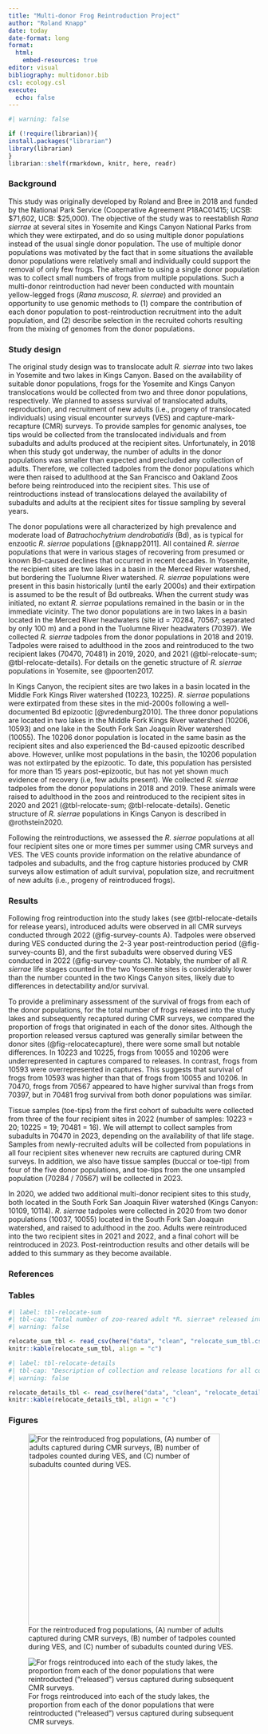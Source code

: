```yaml
---
title: "Multi-donor Frog Reintroduction Project"
author: "Roland Knapp"
date: today
date-format: long
format: 
  html:
    embed-resources: true
editor: visual
bibliography: multidonor.bib
csl: ecology.csl
execute: 
  echo: false
---
```


```r
#| warning: false

if (!require(librarian)){
install.packages("librarian")
library(librarian)
}
librarian::shelf(rmarkdown, knitr, here, readr)
```

### Background

This study was originally developed by Roland and Bree in 2018 and funded by the National Park Service (Cooperative Agreement P18AC01415; UCSB: \$71,602, UCB: \$25,000).
The objective of the study was to reestablish *Rana sierrae* at several sites in Yosemite and Kings Canyon National Parks from which they were extirpated, and do so using multiple donor populations instead of the usual single donor population.
The use of multiple donor populations was motivated by the fact that in some situations the available donor populations were relatively small and individually could support the removal of only few frogs.
The alternative to using a single donor population was to collect small numbers of frogs from multiple populations.
Such a multi-donor reintroduction had never been conducted with mountain yellow-legged frogs (*Rana muscosa*, *R. sierrae*) and provided an opportunity to use genomic methods to (1) compare the contribution of each donor population to post-reintroduction recruitment into the adult population, and (2) describe selection in the recruited cohorts resulting from the mixing of genomes from the donor populations.

### Study design

The original study design was to translocate adult *R. sierrae* into two lakes in Yosemite and two lakes in Kings Canyon.
Based on the availability of suitable donor populations, frogs for the Yosemite and Kings Canyon translocations would be collected from two and three donor populations, respectively.
We planned to assess survival of translocated adults, reproduction, and recruitment of new adults (i.e., progeny of translocated individuals) using visual encounter surveys (VES) and capture-mark-recapture (CMR) surveys.
To provide samples for genomic analyses, toe tips would be collected from the translocated individuals and from subadults and adults produced at the recipient sites.
Unfortunately, in 2018 when this study got underway, the number of adults in the donor populations was smaller than expected and precluded any collection of adults.
Therefore, we collected tadpoles from the donor populations which were then raised to adulthood at the San Francisco and Oakland Zoos before being reintroduced into the recipient sites.
This use of reintroductions instead of translocations delayed the availability of subadults and adults at the recipient sites for tissue sampling by several years.

The donor populations were all characterized by high prevalence and moderate load of *Batrachochytrium dendrobatidis* (Bd), as is typical for enzootic *R. sierrae* populations [@knapp2011].
All contained *R. sierrae* populations that were in various stages of recovering from presumed or known Bd-caused declines that occurred in recent decades.
In Yosemite, the recipient sites are two lakes in a basin in the Merced River watershed, but bordering the Tuolumne River watershed.
*R. sierrae* populations were present in this basin historically (until the early 2000s) and their extirpation is assumed to be the result of Bd outbreaks.
When the current study was initiated, no extant *R. sierrae* populations remained in the basin or in the immediate vicinity.
The two donor populations are in two lakes in a basin located in the Merced River headwaters (site id = 70284, 70567; separated by only 100 m) and a pond in the Tuolumne River headwaters (70397).
We collected *R. sierrae* tadpoles from the donor populations in 2018 and 2019.
Tadpoles were raised to adulthood in the zoos and reintroduced to the two recipient lakes (70470, 70481) in 2019, 2020, and 2021 (@tbl-relocate-sum; @tbl-relocate-details).
For details on the genetic structure of *R. sierrae* populations in Yosemite, see @poorten2017.

In Kings Canyon, the recipient sites are two lakes in a basin located in the Middle Fork Kings River watershed (10223, 10225).
*R. sierrae* populations were extirpated from these sites in the mid-2000s following a well-documented Bd epizootic [@vredenburg2010].
The three donor populations are located in two lakes in the Middle Fork Kings River watershed (10206, 10593) and one lake in the South Fork San Joaquin River watershed (10055).
The 10206 donor population is located in the same basin as the recipient sites and also experienced the Bd-caused epizootic described above.
However, unlike most populations in the basin, the 10206 population was not extirpated by the epizootic.
To date, this population has persisted for more than 15 years post-epizootic, but has not yet shown much evidence of recovery (i.e, few adults present).
We collected *R. sierrae* tadpoles from the donor populations in 2018 and 2019.
These animals were raised to adulthood in the zoos and reintroduced to the recipient sites in 2020 and 2021 (@tbl-relocate-sum; @tbl-relocate-details).
Genetic structure of *R. sierrae* populations in Kings Canyon is described in @rothstein2020.

Following the reintroductions, we assessed the *R. sierrae* populations at all four recipient sites one or more times per summer using CMR surveys and VES.
The VES counts provide information on the relative abundance of tadpoles and subadults, and the frog capture histories produced by CMR surveys allow estimation of adult survival, population size, and recruitment of new adults (i.e., progeny of reintroduced frogs).

### Results

Following frog reintroduction into the study lakes (see @tbl-relocate-details for release years), introduced adults were observed in all CMR surveys conducted through 2022 (@fig-survey-counts A).
Tadpoles were observed during VES conducted during the 2-3 year post-reintroduction period (@fig-survey-counts B), and the first subadults were observed during VES conducted in 2022 (@fig-survey-counts C).
Notably, the number of all *R. sierrae* life stages counted in the two Yosemite sites is considerably lower than the number counted in the two Kings Canyon sites, likely due to differences in detectability and/or survival.

To provide a preliminary assessment of the survival of frogs from each of the donor populations, for the total number of frogs released into the study lakes and subsequently recaptured during CMR surveys, we compared the proportion of frogs that originated in each of the donor sites.
Although the proportion released versus captured was generally similar between the donor sites (@fig-relocatecapture), there were some small but notable differences.
In 10223 and 10225, frogs from 10055 and 10206 were underrepresented in captures compared to releases.
In contrast, frogs from 10593 were overrepresented in captures.
This suggests that survival of frogs from 10593 was higher than that of frogs from 10055 and 10206.
In 70470, frogs from 70567 appeared to have higher survival than frogs from 70397, but in 70481 frog survival from both donor populations was similar.

Tissue samples (toe-tips) from the first cohort of subadults were collected from three of the four recipient sites in 2022 (number of samples: 10223 = 20; 10225 = 19; 70481 = 16).
We will attempt to collect samples from subadults in 70470 in 2023, depending on the availability of that life stage.
Samples from newly-recruited adults will be collected from populations in all four recipient sites whenever new recruits are captured during CMR surveys.
In addition, we also have tissue samples (buccal or toe-tip) from four of the five donor populations, and toe-tips from the one unsampled population (70284 / 70567) will be collected in 2023.

In 2020, we added two additional multi-donor recipient sites to this study, both located in the South Fork San Joaquin River watershed (Kings Canyon: 10109, 10114).
*R. sierrae* tadpoles were collected in 2020 from two donor populations (10037, 10055) located in the South Fork San Joaquin watershed, and raised to adulthood in the zoo.
Adults were reintroduced into the two recipient sites in 2021 and 2022, and a final cohort will be reintroduced in 2023.
Post-reintroduction results and other details will be added to this summary as they become available.

<!--# Consider adding a figure showing Bd loads of frogs in the different donor/recipient populations.  -->

### References

::: {#refs}
:::

### Tables

```r
#| label: tbl-relocate-sum
#| tbl-cap: "Total number of zoo-reared adult *R. sierrae* released into each of the four recipient sites. Note that collect_siteid = 70567 includes frogs collected from the adjacent 70284. The missing information for 10223 will be added when it is obtained from the responsible zoo."
#| warning: false

relocate_sum_tbl <- read_csv(here("data", "clean", "relocate_sum_tbl.csv"))
knitr::kable(relocate_sum_tbl, align = "c")
```

\newpage

```r
#| label: tbl-relocate-details
#| tbl-cap: "Description of collection and release locations for all cohorts of zoo-reared *R. sierrae* reintroduced into each of the four recipient sites. Note that collect_siteid = 70284 and 70567  are immediately adjacent and constitute a single donor population. The missing information for 10223 will be added when it is obtained from the responsible zoo."
#| warning: false

relocate_details_tbl <- read_csv(here("data", "clean", "relocate_details_tbl.csv"))
knitr::kable(relocate_details_tbl, align = "c")
```

\newpage

### Figures

![For the reintroduced frog populations, (A) number of adults captured during CMR surveys, (B) number of tadpoles counted during VES, and (C) number of subadults counted during VES.](out/survey_counts.png){#fig-survey-counts width="4in"}

![For frogs reintroduced into each of the study lakes, the proportion from each of the donor populations that were reintroducted ("released") versus captured during subsequent CMR surveys.](out/stackbar_relocatecapture.png){#fig-relocatecapture}
